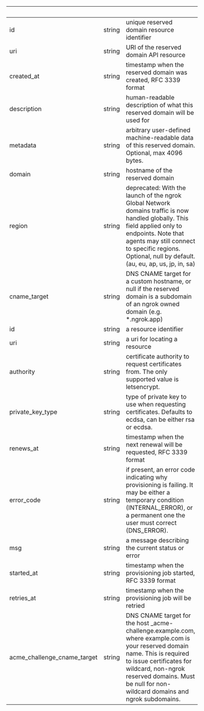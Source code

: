 | &nbsp; | &nbsp; | &nbsp; |
|---|---|---|
| id | string | unique reserved domain resource identifier |
| uri | string | URI of the reserved domain API resource |
| created_at | string | timestamp when the reserved domain was created, RFC 3339 format |
| description | string | human-readable description of what this reserved domain will be used for |
| metadata | string | arbitrary user-defined machine-readable data of this reserved domain. Optional, max 4096 bytes. |
| domain | string | hostname of the reserved domain |
| region | string | deprecated: With the launch of the ngrok Global Network domains traffic is now handled globally. This field applied only to endpoints. Note that agents may still connect to specific regions. Optional, null by default. (au, eu, ap, us, jp, in, sa) |
| cname_target | string | DNS CNAME target for a custom hostname, or null if the reserved domain is a subdomain of an ngrok owned domain (e.g. *.ngrok.app) |
| id | string | a resource identifier |
| uri | string | a uri for locating a resource |
| authority | string | certificate authority to request certificates from. The only supported value is letsencrypt. |
| private_key_type | string | type of private key to use when requesting certificates. Defaults to ecdsa, can be either rsa or ecdsa. |
| renews_at | string | timestamp when the next renewal will be requested, RFC 3339 format |
| error_code | string | if present, an error code indicating why provisioning is failing. It may be either a temporary condition (INTERNAL_ERROR), or a permanent one the user must correct (DNS_ERROR). |
| msg | string | a message describing the current status or error |
| started_at | string | timestamp when the provisioning job started, RFC 3339 format |
| retries_at | string | timestamp when the provisioning job will be retried |
| acme_challenge_cname_target | string | DNS CNAME target for the host _acme-challenge.example.com, where example.com is your reserved domain name. This is required to issue certificates for wildcard, non-ngrok reserved domains. Must be null for non-wildcard domains and ngrok subdomains. |